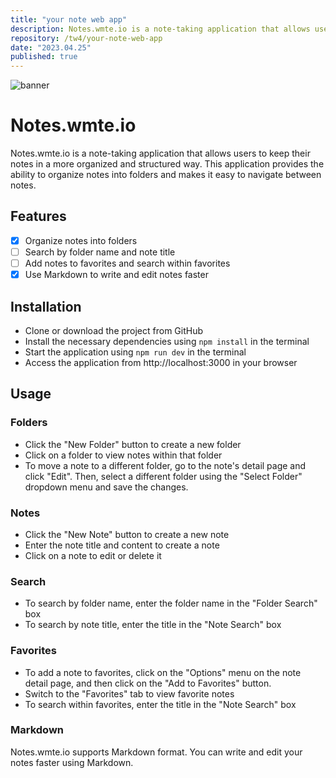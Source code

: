 ```yaml
---
title: "your note web app"
description: Notes.wmte.io is a note-taking application that allows users to keep their notes in a more organized and structured way. This application provides the ability to organize notes into folders and makes it easy to navigate between notes.
repository: /tw4/your-note-web-app
date: "2023.04.25"
published: true
---
```


![banner](https://raw.githubusercontent.com/mertsabinov/your-note-web-app/main/src/assets/banner.png)

# Notes.wmte.io

Notes.wmte.io is a note-taking application that allows users to keep their notes in a more organized and structured way. This application provides the ability to organize notes into folders and makes it easy to navigate between notes.

## Features
- [x] Organize notes into folders
- [ ] Search by folder name and note title
- [ ] Add notes to favorites and search within favorites
- [x] Use Markdown to write and edit notes faster

## Installation
- Clone or download the project from GitHub
- Install the necessary dependencies using `npm install` in the terminal
- Start the application using `npm run dev` in the terminal
- Access the application from http://localhost:3000 in your browser

## Usage
### Folders
- Click the "New Folder" button to create a new folder
- Click on a folder to view notes within that folder
- To move a note to a different folder, go to the note's detail page and click "Edit". Then, select a different folder using the "Select Folder" dropdown menu and save the changes.
### Notes
- Click the "New Note" button to create a new note
- Enter the note title and content to create a note
- Click on a note to edit or delete it
### Search
- To search by folder name, enter the folder name in the "Folder Search" box
- To search by note title, enter the title in the "Note Search" box
### Favorites
- To add a note to favorites, click on the "Options" menu on the note detail page, and then click on the "Add to Favorites" button.
- Switch to the "Favorites" tab to view favorite notes
- To search within favorites, enter the title in the "Note Search" box
### Markdown
Notes.wmte.io supports Markdown format.
You can write and edit your notes faster using Markdown.
